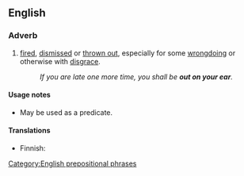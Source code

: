 ==English==

===Adverb===
{{en-adv|pos=[[out]] [[on]] one's [[ear]]}}

# {{idiomatic}} [[fired]], [[dismissed]] or [[throw out|thrown out]], especially for some [[wrongdoing]] or otherwise with [[disgrace]].
#: ''If you are late one more time, you shall be '''out on your ear'''.''

====Usage notes====
* May be used as a predicate.

====Translations====
{{trans-top|fired, dismissed}}
* Finnish: {{t|fi|erotettu}}
{{trans-mid}}
{{trans-bottom}}

[[Category:English prepositional phrases]]